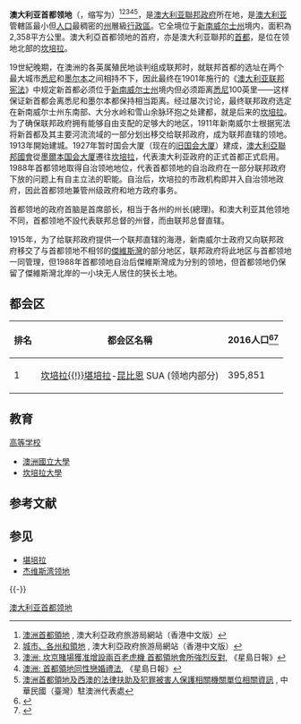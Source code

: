 {{noteTA
| G1 = 地名
| G2 = PoliticiansUK
| 1 = zh-hant:雅拉倫拉;zh-hans:亚拉伦拉;
| 2 = zh-hant:坎培拉;zh-hans:堪培拉;
}}
{{澳洲行政區
|中文名稱 = act
|英文名稱 = Australian Capital Territory 
|nickname = 國家首都<br />{{lang|en|The Nation's Capital}}
|motto = 為了女王、法律與人民<br />{{lang|en|For the Queen, the Law, and the People}}
|旗 = Flag of the Australian Capital Territory.svg 
|徽 = Coat of Arms of the Australian Capital Territory.svg
|地圖     = Australian Capital Territory in Australia (zoom).svg
|coordinates = {{coord|35|27|00|S|148|58|50|E|display=inline,title}}
|首府     = [[堪培拉|堪培拉]]
| 總督    = [[大衛·赫利|大衛·赫利]]
|長官     = [[安德魯·巴爾|安德魯·巴爾]]
|長官政黨 = [[澳大利亚工党|工黨]]
|行政區別 = 联邦领地 
|生產總值 = 25988
|生產總值年度 = 2009-10
|生產總值排名 = 第6 
|人均生產總值 = 72411
|人均生產總值排名 = 第2
|面積排名    = 第8 
|總面積      = 2358 
|陸地面積    = 2280
|水上面積    = 77.6
|水上面積百分比 = 3.29
|人口排名 = 第7 
|人口     = 423,811
|人口年份 = 2018年12月
|密度排名 = 第1 
|人口密度 = 185.88
|最高點   = Mount Bimberi
|最高海拔 = 1912
|最低點   = 馬蘭比吉河
|最低海拔 = 429
|時區     = [[UTC|UTC]]+10<br /> ([[夏时制|DST]] +11)
|眾議院議席 = 3
|參議院議席 = 2
|網址     = www.act.gov.au 
}}
{{各地中文名
 | 名詞 = 澳大利亚首都领地<!-- 相關名詞，填一個即可，將隨條目語言變種進行字詞轉換 -->
 | 圖像 = <!-- 圖檔名稱（省略File:字頭） -->
 | 說明 = <!-- 圖檔說明，將隨條目語言變種進行字詞轉換 -->
 | 大陸 = 澳大利亚首都领地
 | 臺灣 = 澳大利亞首都領地、澳洲首都領地<!-- 若不填寫香港一項，則標籤顯示為港臺 -->
 | 香港 = 澳洲首都領地<!-- 若不填寫澳門一項，則標籤顯示為港澳 -->
 | 澳門 = 
 | 新加坡= 澳大利亚首都领地<!-- 若不填寫大馬一項，則標籤顯示為新馬 -->
 | 大馬 = 
 | 何地 = 澳洲<!-- 其他地區 -->
 | 其他 = <!-- 其他用語，將隨條目語言變種進行字詞轉換 -->
 | 何地2 = <!-- 其他地區2 -->
 | 其他2 = 
 | navbar= <!-- 填任意字符以顯示navbar -->
}}
'''澳大利亚首都领地'''（{{lang-en|Australian Capital Territory}}，缩写为{{lang|en|ACT}}）<ref>[http://www.australia.com/zh-hk/places/act.html 澳洲首都領地] {{Wayback|url=http://www.australia.com/zh-hk/places/act.html |date=20190531014434 }}, 澳大利亞政府旅游局網站（香港中文版）</ref><ref>[http://www.australia.com/zh-hk/facts/cities-states-territories.html 城市、各州和領地] {{Wayback|url=http://www.australia.com/zh-hk/facts/cities-states-territories.html |date=20190531033622 }}, 澳大利亞政府旅游局網站（香港中文版）</ref><ref>[http://www.singtao.com.au/australianews/public/article_v.cfm?articleid=193438&intcatid=1 澳洲: 坎京賭場獲准增設兩百老虎機 首都領地會所強烈反對]{{dead link|date=2018年3月 |bot=InternetArchiveBot |fix-attempted=yes }}, 《星島日報》</ref><ref>[http://www.singtao.com.au/Australianews/public/article_v.cfm?articleid=123075&intcatid=1 澳洲: 首都領地同性戀婚禮法]{{dead link|date=2018年3月 |bot=InternetArchiveBot |fix-attempted=yes }}, 《星島日報》</ref><ref>[http://www.roc-taiwan.org/au/post/20587.html 澳洲首都領地及西澳的法律扶助及犯罪被害人保護相關機關單位相關資訊] {{Wayback|url=http://www.roc-taiwan.org/au/post/20587.html |date=20210319090529 }}, 中華民國（臺灣）駐澳洲代表處</ref>，是[[澳大利亚|澳大利亚]][[聯邦政府|聯邦政府]]所在地，是[[澳大利亚|澳大利亚]]管轄區最小但[[澳大利亚人口|人口]]最稠密的[[澳洲行政區劃|州]]層級[[行政區|行政區]]。它全境位于[[新南威尔士州|新南威尔士州]]境内，面积為2,358平方公里。澳大利亞首都领地的首府，亦是澳大利亚聯邦的[[首都|首都]]，是位在领地北部的[[坎培拉|坎培拉]]。

19世紀晚期，在澳洲的各英属殖民地谈判组成联邦时，就联邦首都的选址在两个最大城市[[悉尼|悉尼]]和[[墨尔本|墨尔本]]之间相持不下，因此最终在1901年施行的《[[澳大利亚联邦宪法|澳大利亚联邦宪法]]》中规定新首都必须位于[[新南威尔士州|新南威尔士州]]境内但必须距离[[悉尼|悉尼]]100英里——这样保证新首都会离悉尼和墨尔本都保持相当距离。经过屡次讨论，最终联邦政府选定在新南威尔士州东南部、大分水岭和雪山余脉环抱之处建都，就是后来的[[坎培拉|坎培拉]]。为了确保联邦政府拥有能够自由支配的足够大的地区，1911年新南威尔士根据宪法将新首都及其主要河流流域的一部分划出移交给联邦政府，成为联邦直辖的领地。1913年開始建城。1927年暂时国会大厦（现在的[[旧国会大厦|旧国会大厦]]）建成，[[澳大利亞聯邦國會|澳大利亞聯邦國會]]從[[墨爾本|墨爾本]][[国会大厦_(墨尔本)|国会大厦]]遷往[[坎培拉|坎培拉]]，代表澳大利亚政府的正式首都正式启用。1988年首都领地取得自治领地地位，代表首都领地的自治政府在一部分联邦政府下放的问题上有自主立法的职能。自治后，坎培拉的市政机构即并入自治领地政府，因此首都领地兼管州级政府和地方政府事务。

首都领地的政府首脑是首席部长，相当于各州的州长(總理)。和澳大利亚其他领地不同，首都领地不設代表联邦总督的州督，而由联邦总督直辖。

1915年，为了给联邦政府提供一个联邦直辖的海港，新南威尔士政府又向联邦政府移交了与首都领地不相邻的[[傑維斯灣領地|傑維斯灣]]的部分地区，联邦政府将此地区与首都领地一同管理，但1988年首都领地自治后傑維斯灣成为分别的领地，但首都领地仍保留了傑維斯灣北岸的一小块无人居住的狭长土地。

==都会区==
{| class="wikitable sortable"
! 排名
! 都会区名稱
! 2016人口<ref>{{cite web |url=https://blog.id.com.au/2016/population/population-trends/latest-population-figures-top-50-largest-cities-and-towns-in-australia/ |title=Latest population figures: Top 50 largest cities and towns in Australia in 2016 |website=.ID |publisher=Australian Bureau of Statistics |accessdate=2019-10-04 |archive-date=2019-08-16 |archive-url=https://web.archive.org/web/20190816120930/https://blog.id.com.au/2016/population/population-trends/latest-population-figures-top-50-largest-cities-and-towns-in-australia/ |dead-url=no }}</ref><ref>{{cite web |url=https://www.abs.gov.au/websitedbs/D3310114.nsf/Home/2016%20search%20by%20geography |title=Advanced search |website=Australian Bureau of Statistics |publisher=Australian Bureau of Statistics |accessdate=2019-10-04 |archive-date=2019-08-11 |archive-url=https://web.archive.org/web/20190811074107/https://www.abs.gov.au/websitedbs/D3310114.nsf/Home/2016%20search%20by%20geography |dead-url=no }}</ref>
|-
| 1 || [[坎培拉{{!}}堪培拉|坎培拉{{!}}堪培拉]]-[[昆比恩|昆比恩]] SUA (领地内部分) || 395,851
|}

== 教育==
; [[高等学校|高等学校]]
* [[澳洲國立大學|澳洲國立大學]]
* [[坎培拉大學|坎培拉大學]]

== 参考文献 ==
{{Reflist}}

== 参见 ==
{{Portal box|澳大利亚}}
* [[堪培拉|堪培拉]]
* [[杰维斯湾领地|杰维斯湾领地]]

{{-}}
{{Australia}}

[[Category:澳大利亚首都领地|]]